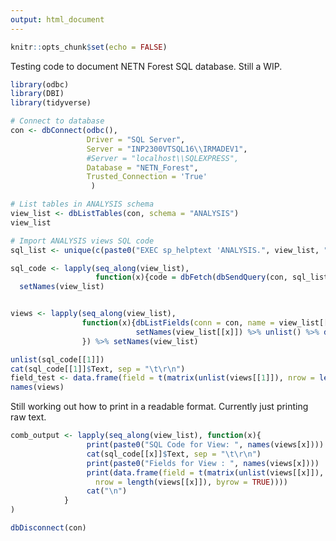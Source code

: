 ```yaml
---
output: html_document
---
```


```r
knitr::opts_chunk$set(echo = FALSE)
```

Testing code to document NETN Forest SQL database. Still a WIP.
```r
library(odbc)
library(DBI)
library(tidyverse)
```
```r
# Connect to database
con <- dbConnect(odbc(),
                 Driver = "SQL Server",
                 Server = "INP2300VTSQL16\\IRMADEV1",
                 #Server = "localhost\\SQLEXPRESS",
                 Database = "NETN_Forest",
                 Trusted_Connection = 'True'
                  )
```
```r
# List tables in ANALYSIS schema
view_list <- dbListTables(con, schema = "ANALYSIS")
view_list

# Import ANALYSIS views SQL code 
sql_list <- unique(c(paste0("EXEC sp_helptext 'ANALYSIS.", view_list, "'")))

sql_code <- lapply(seq_along(view_list),
                   function(x){code = dbFetch(dbSendQuery(con, sql_list[[x]]))}) %>%
  setNames(view_list)


views <- lapply(seq_along(view_list),
                function(x){dbListFields(conn = con, name = view_list[[x]], schema = "ANALYSIS") %>%
                            setNames(view_list[[x]]) %>% unlist() %>% data.frame()
                }) %>% setNames(view_list)

unlist(sql_code[[1]])
cat(sql_code[[1]]$Text, sep = "\t\r\n")
field_test <- data.frame(field = t(matrix(unlist(views[[1]]), nrow = length(views[[1]]), byrow = TRUE)))
names(views)

```

Still working out how to print in a readable format. Currently just printing raw text.

```r
comb_output <- lapply(seq_along(view_list), function(x){
                 print(paste0("SQL Code for View: ", names(views[x])))
                 cat(sql_code[[x]]$Text, sep = "\t\r\n")
                 print(paste0("Fields for View : ", names(views[x])))
                 print(data.frame(field = t(matrix(unlist(views[[x]]), 
                   nrow = length(views[[x]]), byrow = TRUE))))
                 cat("\n")
            }
)
```
```r
dbDisconnect(con)
```

